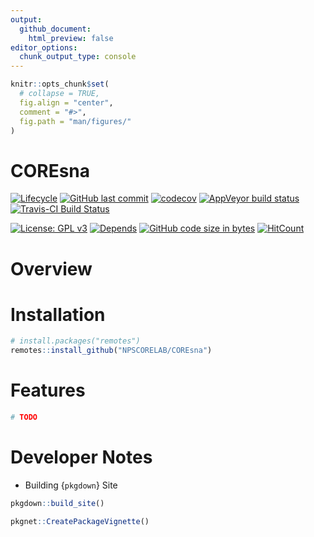 ```yaml
---
output: 
  github_document:
    html_preview: false
editor_options: 
  chunk_output_type: console
---
```


<!-- README.Rmd generates README.md. -->

```r
knitr::opts_chunk$set(
  # collapse = TRUE,
  fig.align = "center",
  comment = "#>",
  fig.path = "man/figures/"
)
```



# COREsna 

<!-- <a href=""> <img src="man/figures/corelogo.png" align="right"  height="27%" width="27%" href="https://github.com/NPSCORELAB/COREsna"/> </a> -->

<!-- badges: start -->
[![Lifecycle](https://img.shields.io/badge/lifecycle-experimental-orange.svg)](https://www.tidyverse.org/lifecycle/#experimental)
[![GitHub last commit](https://img.shields.io/github/last-commit/NPSCORELAB/COREsna.svg)](https://github.com/NPSCORELAB/COREsna/commits/master)
[![codecov](https://codecov.io/gh/NPSCORELAB/COREsna/branch/master/graph/badge.svg)](https://codecov.io/gh/NPSCORELAB/COREsna)
[![AppVeyor build status](https://ci.appveyor.com/api/projects/status/github/NPSCORELAB/COREsna?branch=master&svg=true)](https://ci.appveyor.com/project/knapply/COREsna)
[![Travis-CI Build Status](https://travis-ci.org/NPSCORELAB/COREsna.svg?branch=master)](https://travis-ci.org/NPSCORELAB/COREsna)

[![License: GPL v3](https://img.shields.io/badge/License-GPLv3-blue.svg)](https://www.gnu.org/licenses/gpl-3.0)
[![Depends](https://img.shields.io/badge/Depends-GNU_R>=3.2-blue.svg)](https://www.r-project.org/)
[![GitHub code size in bytes](https://img.shields.io/github/languages/code-size/NPSCORELAB/COREsna.svg)](https://github.com/NPSCORELAB/COREsna)
[![HitCount](http://hits.dwyl.io/NPSCORELAB/COREsna.svg)](http://hits.dwyl.io/NPSCORELAB/COREsna)
<!-- badges: end -->


# Overview

# Installation

```r
# install.packages("remotes")
remotes::install_github("NPSCORELAB/COREsna")
```

# Features

```r
# TODO
```


# Developer Notes


* Building {`pkgdown`} Site

```r
pkgdown::build_site()
```



```r
pkgnet::CreatePackageVignette()
```
